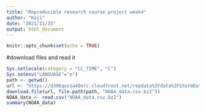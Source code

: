 ```yaml
---
title: "Reproducible research course project week4"
author: "Koji"
date: "2021/11/15"
output: html_document
---
```


```r
knitr::opts_chunk$set(echo = TRUE)
```

#download files and read it
```r
Sys.setlocale(category = "LC_TIME", "C")
Sys.setenv("LANGUAGE"="e")
path <- getwd()
url <- "https://d396qusza40orc.cloudfront.net/repdata%2Fdata%2FStormData.csv.bz2"
download.file(url, file.path(path, "NOAA_data.csv.bz2"))
NOAA_data <- read.csv("NOAA_data.csv.bz2")
summary(NOAA_data)
```